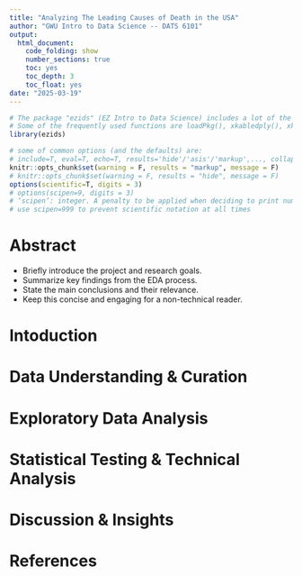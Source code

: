 ```yaml
---
title: "Analyzing The Leading Causes of Death in the USA"
author: "GWU Intro to Data Science -- DATS 6101"
output:
  html_document:
    code_folding: show
    number_sections: true
    toc: yes
    toc_depth: 3
    toc_float: yes
date: "2025-03-19"
---
```


```r
# The package "ezids" (EZ Intro to Data Science) includes a lot of the helper functions we developed for the course. 
# Some of the frequently used functions are loadPkg(), xkabledply(), xkablesummary(), uzscale(), etc.
library(ezids)
```



```r
# some of common options (and the defaults) are: 
# include=T, eval=T, echo=T, results='hide'/'asis'/'markup',..., collapse=F, warning=T, message=T, error=T, cache=T, fig.width=6, fig.height=4, fig.dim=c(6,4) #inches, fig.align='left'/'center','right', 
knitr::opts_chunk$set(warning = F, results = "markup", message = F)
# knitr::opts_chunk$set(warning = F, results = "hide", message = F)
options(scientific=T, digits = 3) 
# options(scipen=9, digits = 3) 
# ‘scipen’: integer. A penalty to be applied when deciding to print numeric values in fixed or exponential notation.  Positive values bias towards fixed and negative towards scientific notation: fixed notation will be preferred unless it is more than ‘scipen’ digits wider.
# use scipen=999 to prevent scientific notation at all times

```



# Abstract

* Briefly introduce the project and research goals.
* Summarize key findings from the EDA process.
* State the main conclusions and their relevance.
* Keep this concise and engaging for a non-technical reader.

# Intoduction


# Data Understanding & Curation


# Exploratory Data Analysis

# Statistical Testing & Technical Analysis


# Discussion & Insights


# References
